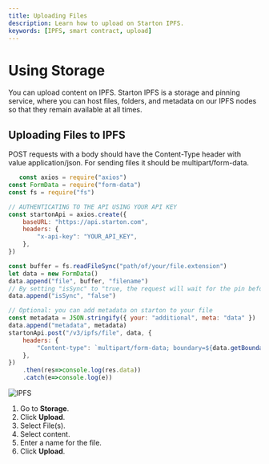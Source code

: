 ```yaml
---
title: Uploading Files
description: Learn how to upload on Starton IPFS.
keywords: [IPFS, smart contract, upload]
---
```



# Using Storage

You can upload content on IPFS. Starton IPFS is a storage and pinning service, where you can host files, folders, and metadata on our IPFS nodes so that they remain available at all times.

## Uploading Files to IPFS

<Tabs>
<TabItem value="code" label="From Code">

POST requests with a body should have the Content-Type header with value application/json.
For sending files it should be multipart/form-data.

```jsx showLineNumbers
   const axios = require("axios")
const FormData = require("form-data")
const fs = require("fs")

// AUTHENTICATING TO THE API USING YOUR API KEY
const startonApi = axios.create({
    baseURL: "https://api.starton.com",
    headers: {
        "x-api-key": "YOUR_API_KEY",
    },
})

const buffer = fs.readFileSync("path/of/your/file.extension")
let data = new FormData()
data.append("file", buffer, "filename")
// By setting "isSync" to "true, the request will wait for the pin before completing"
data.append("isSync", "false")

// Optional: you can add metadata on starton to your file
const metadata = JSON.stringify({ your: "additional", meta: "data" })
data.append("metadata", metadata)
startonApi.post("/v3/ipfs/file", data, {
    headers: {
        "Content-type": `multipart/form-data; boundary=${data.getBoundary()}`,
    },
})
    .then(res=>console.log(res.data))
    .catch(e=>console.log(e))
```

</TabItem>
<TabItem value="dashboard" label="From Webapp">

![IPFS](img/IPFS.png)

1. Go to **Storage**.
1. Click **Upload**.
1. Select File(s).
1. Select content.
1. Enter a name for the file.
1. Click **Upload**.

</TabItem>
</Tabs>

